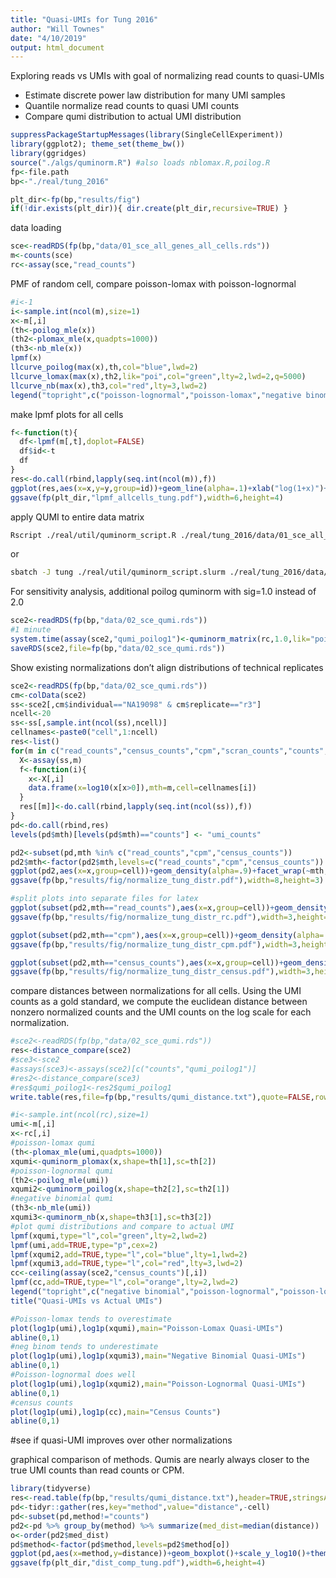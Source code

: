 ```yaml
---
title: "Quasi-UMIs for Tung 2016"
author: "Will Townes"
date: "4/10/2019"
output: html_document
---
```


Exploring reads vs UMIs with goal of normalizing read counts to quasi-UMIs

* Estimate discrete power law distribution for many UMI samples
* Quantile normalize read counts to quasi UMI counts
* Compare qumi distribution to actual UMI distribution

```r
suppressPackageStartupMessages(library(SingleCellExperiment))
library(ggplot2); theme_set(theme_bw())
library(ggridges)
source("./algs/quminorm.R") #also loads nblomax.R,poilog.R
fp<-file.path
bp<-"./real/tung_2016"

plt_dir<-fp(bp,"results/fig")
if(!dir.exists(plt_dir)){ dir.create(plt_dir,recursive=TRUE) }
```

data loading

```r
sce<-readRDS(fp(bp,"data/01_sce_all_genes_all_cells.rds"))
m<-counts(sce)
rc<-assay(sce,"read_counts")
```

PMF of random cell, compare poisson-lomax with poisson-lognormal

```r
#i<-1
i<-sample.int(ncol(m),size=1)
x<-m[,i]
(th<-poilog_mle(x))
(th2<-plomax_mle(x,quadpts=1000))
(th3<-nb_mle(x))
lpmf(x)
llcurve_poilog(max(x),th,col="blue",lwd=2)
llcurve_lomax(max(x),th2,lik="poi",col="green",lty=2,lwd=2,q=5000)
llcurve_nb(max(x),th3,col="red",lty=3,lwd=2)
legend("topright",c("poisson-lognormal","poisson-lomax","negative binomial"),col=c("blue","green","red"),lty=c(1,2,3),lwd=2)
```

make lpmf plots for all cells

```r
f<-function(t){
  df<-lpmf(m[,t],doplot=FALSE)
  df$id<-t
  df
}
res<-do.call(rbind,lapply(seq.int(ncol(m)),f))
ggplot(res,aes(x=x,y=y,group=id))+geom_line(alpha=.1)+xlab("log(1+x)")+ylab("log(density)")
ggsave(fp(plt_dir,"lpmf_allcells_tung.pdf"),width=6,height=4)
```

apply QUMI to entire data matrix 

```bash
Rscript ./real/util/quminorm_script.R ./real/tung_2016/data/01_sce_all_genes_all_cells.rds ./real/tung_2016/data/02_sce_qumi.rds
```
or 
```bash
sbatch -J tung ./real/util/quminorm_script.slurm ./real/tung_2016/data/01_sce_all_genes_all_cells.rds ./real/tung_2016/data/02_sce_qumi.rds
```

For sensitivity analysis, additional poilog quminorm with sig=1.0 instead of 2.0

```r
sce2<-readRDS(fp(bp,"data/02_sce_qumi.rds"))
#1 minute
system.time(assay(sce2,"qumi_poilog1")<-quminorm_matrix(rc,1.0,lik="poilog"))
saveRDS(sce2,file=fp(bp,"data/02_sce_qumi.rds"))
```

Show existing normalizations don't align distributions of technical replicates

```r
sce2<-readRDS(fp(bp,"data/02_sce_qumi.rds"))
cm<-colData(sce2)
ss<-sce2[,cm$individual=="NA19098" & cm$replicate=="r3"]
ncell<-20
ss<-ss[,sample.int(ncol(ss),ncell)]
cellnames<-paste0("cell",1:ncell)
res<-list()
for(m in c("read_counts","census_counts","cpm","scran_counts","counts","qumi_poilog")){
  X<-assay(ss,m)
  f<-function(i){
    x<-X[,i]
    data.frame(x=log10(x[x>0]),mth=m,cell=cellnames[i])
  }
  res[[m]]<-do.call(rbind,lapply(seq.int(ncol(ss)),f))
}
pd<-do.call(rbind,res)
levels(pd$mth)[levels(pd$mth)=="counts"] <- "umi_counts"

pd2<-subset(pd,mth %in% c("read_counts","cpm","census_counts"))
pd2$mth<-factor(pd2$mth,levels=c("read_counts","cpm","census_counts"))
ggplot(pd2,aes(x=x,group=cell))+geom_density(alpha=.9)+facet_wrap(~mth,scales="free")+xlab("log10(expression)")
ggsave(fp(bp,"results/fig/normalize_tung_distr.pdf"),width=8,height=3)

#split plots into separate files for latex
ggplot(subset(pd2,mth=="read_counts"),aes(x=x,group=cell))+geom_density(alpha=.9)+xlab("log10(expression)")
ggsave(fp(bp,"results/fig/normalize_tung_distr_rc.pdf"),width=3,height=3)

ggplot(subset(pd2,mth=="cpm"),aes(x=x,group=cell))+geom_density(alpha=.9)+xlab("log10(expression)")
ggsave(fp(bp,"results/fig/normalize_tung_distr_cpm.pdf"),width=3,height=3)

ggplot(subset(pd2,mth=="census_counts"),aes(x=x,group=cell))+geom_density(alpha=.9)+xlab("log10(expression)")
ggsave(fp(bp,"results/fig/normalize_tung_distr_census.pdf"),width=3,height=3)
```

compare distances between normalizations for all cells. Using the UMI counts as a gold standard, we compute the euclidean distance between nonzero normalized counts and the UMI counts on the log scale for each normalization.

```r
#sce2<-readRDS(fp(bp,"data/02_sce_qumi.rds"))
res<-distance_compare(sce2)
#sce3<-sce2
#assays(sce3)<-assays(sce2)[c("counts","qumi_poilog1")]
#res2<-distance_compare(sce3)
#res$qumi_poilog1<-res2$qumi_poilog1
write.table(res,file=fp(bp,"results/qumi_distance.txt"),quote=FALSE,row.names=FALSE)
```

```r
#i<-sample.int(ncol(rc),size=1)
umi<-m[,i]
x<-rc[,i]
#poisson-lomax qumi
(th<-plomax_mle(umi,quadpts=1000))
xqumi<-quminorm_plomax(x,shape=th[1],sc=th[2])
#poisson-lognormal qumi
(th2<-poilog_mle(umi))
xqumi2<-quminorm_poilog(x,shape=th2[2],sc=th2[1])
#negative binomial qumi
(th3<-nb_mle(umi))
xqumi3<-quminorm_nb(x,shape=th3[1],sc=th3[2])
#plot qumi distributions and compare to actual UMI
lpmf(xqumi,type="l",col="green",lty=2,lwd=2)
lpmf(umi,add=TRUE,type="p",cex=2)
lpmf(xqumi2,add=TRUE,type="l",col="blue",lty=1,lwd=2)
lpmf(xqumi3,add=TRUE,type="l",col="red",lty=3,lwd=2)
cc<-ceiling(assay(sce2,"census_counts")[,i])
lpmf(cc,add=TRUE,type="l",col="orange",lty=2,lwd=2)
legend("topright",c("negative binomial","poisson-lognormal","poisson-lomax","census counts"),lty=c(3,1,2,2),col=c("red","blue","green","orange"),lwd=2)
title("Quasi-UMIs vs Actual UMIs")
```

```r
#Poisson-lomax tends to overestimate
plot(log1p(umi),log1p(xqumi),main="Poisson-Lomax Quasi-UMIs")
abline(0,1)
#neg binom tends to underestimate
plot(log1p(umi),log1p(xqumi3),main="Negative Binomial Quasi-UMIs")
abline(0,1)
#Poisson-lognormal does well
plot(log1p(umi),log1p(xqumi2),main="Poisson-Lognormal Quasi-UMIs")
abline(0,1)
#census counts
plot(log1p(umi),log1p(cc),main="Census Counts")
abline(0,1)
```

#see if quasi-UMI improves over other normalizations

graphical comparison of methods. Qumis are nearly always closer to the true UMI counts than read counts or CPM.

```r
library(tidyverse)
res<-read.table(fp(bp,"results/qumi_distance.txt"),header=TRUE,stringsAsFactors=FALSE)
pd<-tidyr::gather(res,key="method",value="distance",-cell)
pd<-subset(pd,method!="counts")
pd2<-pd %>% group_by(method) %>% summarize(med_dist=median(distance))
o<-order(pd2$med_dist)
pd$method<-factor(pd$method,levels=pd2$method[o])
ggplot(pd,aes(x=method,y=distance))+geom_boxplot()+scale_y_log10()+theme(axis.text.x = element_text(angle = 15, hjust=1))+ylab("distance from UMI counts")
ggsave(fp(plt_dir,"dist_comp_tung.pdf"),width=6,height=4)
```
